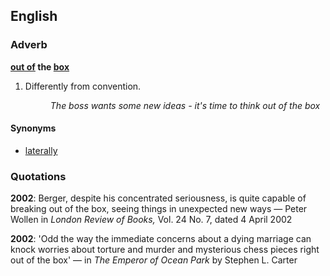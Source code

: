 ==English==
===Adverb===
'''[[out of]] the [[box]]'''

#Differently from convention.
#:''The boss wants some new ideas - it's time to think out of the box''

====Synonyms====
*[[laterally]]

===Quotations===

<!--Do these illustrate the meaning given above?-->

'''2002''': Berger, despite his concentrated seriousness, is quite capable of breaking out of the box, seeing things in unexpected new ways &mdash; Peter Wollen  in ''London Review of Books,'' Vol. 24 No. 7, dated 4 April 2002

'''2002''': 'Odd the way the immediate concerns about a dying marriage can knock worries about torture and murder and mysterious chess pieces right out of the box' &mdash; in ''The Emperor of Ocean Park'' by Stephen L. Carter